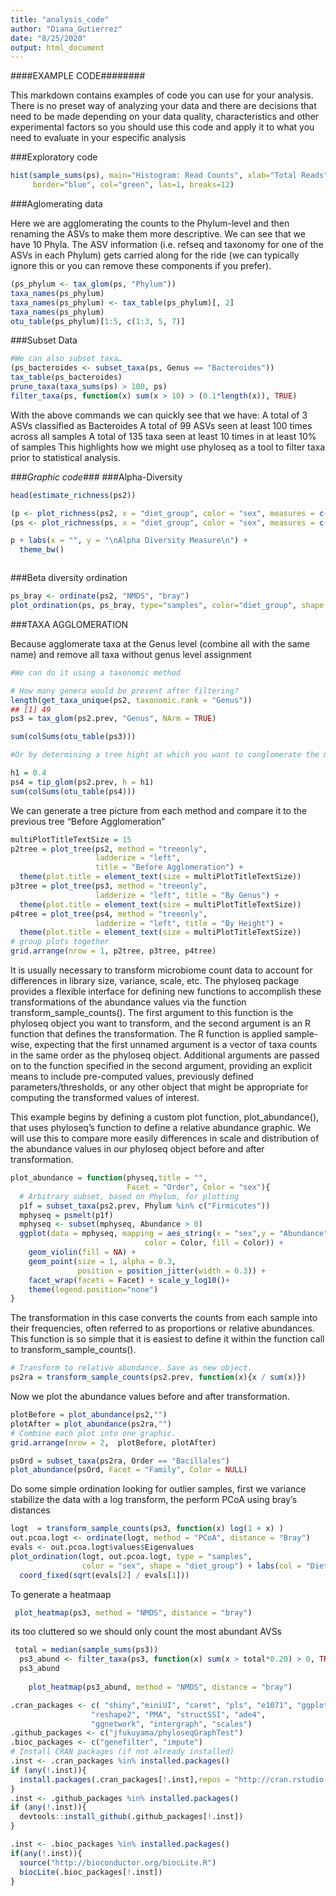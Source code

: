```yaml
---
title: "analysis_code"
author: "Diana_Gutierrez"
date: "8/25/2020"
output: html_document
---
```

####EXAMPLE CODE########

This markdown contains examples of code you can use for your analysis. There is no preset way of analyzing your data and there are decisions that need to be made depending on your data quality, characteristics and other experimental factors so you should use this code and apply it to what you need to evaluate in your especific analysis

###Exploratory code 

```r
hist(sample_sums(ps), main="Histogram: Read Counts", xlab="Total Reads", 
     border="blue", col="green", las=1, breaks=12)
```



###Aglomerating data 

Here we are agglomerating the counts to the Phylum-level and then renaming the ASVs to make them more descriptive. We can see that we have 10 Phyla. The ASV information (i.e. refseq and taxonomy for one of the ASVs in each Phylum) gets carried along for the ride (we can typically ignore this or you can remove these components if you prefer).


```r
(ps_phylum <- tax_glom(ps, "Phylum"))
taxa_names(ps_phylum)
taxa_names(ps_phylum) <- tax_table(ps_phylum)[, 2]
taxa_names(ps_phylum)
otu_table(ps_phylum)[1:5, c(1:3, 5, 7)]

```

###Subset Data

```r
#We can also subset taxa…
(ps_bacteroides <- subset_taxa(ps, Genus == "Bacteroides"))
tax_table(ps_bacteroides)
prune_taxa(taxa_sums(ps) > 100, ps) 
filter_taxa(ps, function(x) sum(x > 10) > (0.1*length(x)), TRUE)   

```
With the above commands we can quickly see that we have:
A total of 3 ASVs classified as Bacteroides
A total of 99 ASVs seen at least 100 times across all samples
A total of 135 taxa seen at least 10 times in at least 10% of samples
This highlights how we might use phyloseq as a tool to filter taxa prior to statistical analysis.



*###Graphic code###* 
###Alpha-Diversity 

```r
head(estimate_richness(ps2))
```





```r

(p <- plot_richness(ps2, x = "diet_group", color = "sex", measures = c("Observed", "Chao1", "Shannon")))
(ps <- plot_richness(ps, x = "diet_group", color = "sex", measures = c("Observed", "Chao1", "Shannon")))

p + labs(x = "", y = "\nAlpha Diversity Measure\n") + 
  theme_bw()



```
###Beta diversity ordination 

```r
ps_bray <- ordinate(ps2, "NMDS", "bray")
plot_ordination(ps, ps_bray, type="samples", color="diet_group", shape = "sex") + geom_point(size = 3) 

```




###TAXA AGGLOMERATION 

Because  agglomerate taxa at the Genus level (combine all with the same name) and remove all taxa without genus level assignment

```r
#We can do it using a taxonomic method 

# How many genera would be present after filtering?
length(get_taxa_unique(ps2, taxonomic.rank = "Genus"))
## [1] 49
ps3 = tax_glom(ps2.prev, "Genus", NArm = TRUE)

sum(colSums(otu_table(ps3)))
```

```r
#Or by determining a tree hight at which you want to conglomerate the measures 

h1 = 0.4
ps4 = tip_glom(ps2.prev, h = h1)
sum(colSums(otu_table(ps4)))

```

We can generate a tree picture from each method and compare it to the previous tree "Before Agglomeration"

```r
multiPlotTitleTextSize = 15
p2tree = plot_tree(ps2, method = "treeonly",
                   ladderize = "left",
                   title = "Before Agglomeration") +
  theme(plot.title = element_text(size = multiPlotTitleTextSize))
p3tree = plot_tree(ps3, method = "treeonly",
                   ladderize = "left", title = "By Genus") +
  theme(plot.title = element_text(size = multiPlotTitleTextSize))
p4tree = plot_tree(ps4, method = "treeonly",
                   ladderize = "left", title = "By Height") +
  theme(plot.title = element_text(size = multiPlotTitleTextSize))
# group plots together
grid.arrange(nrow = 1, p2tree, p3tree, p4tree)
```

It is usually necessary to transform microbiome count data to account for differences in library size, variance, scale, etc. The phyloseq package provides a flexible interface for defining new functions to accomplish these transformations of the abundance values via the function transform_sample_counts(). The first argument to this function is the phyloseq object you want to transform, and the second argument is an R function that defines the transformation. The R function is applied sample-wise, expecting that the first unnamed argument is a vector of taxa counts in the same order as the phyloseq object. Additional arguments are passed on to the function specified in the second argument, providing an explicit means to include pre-computed values, previously defined parameters/thresholds, or any other object that might be appropriate for computing the transformed values of interest.

This example begins by defining a custom plot function, plot_abundance(), that uses phyloseq’s function to define a relative abundance graphic. We will use this to compare more easily differences in scale and distribution of the abundance values in our phyloseq object before and after transformation.
```r
plot_abundance = function(physeq,title = "",
                          Facet = "Order", Color = "sex"){
  # Arbitrary subset, based on Phylum, for plotting
  p1f = subset_taxa(ps2.prev, Phylum %in% c("Firmicutes"))
  mphyseq = psmelt(p1f)
  mphyseq <- subset(mphyseq, Abundance > 0)
  ggplot(data = mphyseq, mapping = aes_string(x = "sex",y = "Abundance",
                              color = Color, fill = Color)) +
    geom_violin(fill = NA) +
    geom_point(size = 1, alpha = 0.3,
               position = position_jitter(width = 0.3)) +
    facet_wrap(facets = Facet) + scale_y_log10()+
    theme(legend.position="none")
}
```
The transformation in this case converts the counts from each sample into their frequencies, often referred to as proportions or relative abundances. This function is so simple that it is easiest to define it within the function call to transform_sample_counts().
```r
# Transform to relative abundance. Save as new object.
ps2ra = transform_sample_counts(ps2.prev, function(x){x / sum(x)})
```
Now we plot the abundance values before and after transformation.

```r
plotBefore = plot_abundance(ps2,"")
plotAfter = plot_abundance(ps2ra,"")
# Combine each plot into one graphic.
grid.arrange(nrow = 2,  plotBefore, plotAfter)
```
```r
psOrd = subset_taxa(ps2ra, Order == "Bacillales")
plot_abundance(psOrd, Facet = "Family", Color = NULL)
```

Do some simple ordination looking for outlier samples, first we variance stabilize the data with a log transform, the perform PCoA using bray’s distances

```r
logt  = transform_sample_counts(ps3, function(x) log(1 + x) )
out.pcoa.logt <- ordinate(logt, method = "PCoA", distance = "Bray")
evals <- out.pcoa.logt$values$Eigenvalues
plot_ordination(logt, out.pcoa.logt, type = "samples", 
                color = "sex", shape = "diet_group") + labs(col = "Diet Group") +
  coord_fixed(sqrt(evals[2] / evals[1]))


```

To generate a heatmaap 

```r
 plot_heatmap(ps3, method = "NMDS", distance = "bray")
```
its too cluttered so we should only count the most abundant AVSs

```r
 total = median(sample_sums(ps3))
  ps3_abund <- filter_taxa(ps3, function(x) sum(x > total*0.20) > 0, TRUE)
  ps3_abund
  
    plot_heatmap(ps3_abund, method = "NMDS", distance = "bray")

```




```r
.cran_packages <- c( "shiny","miniUI", "caret", "pls", "e1071", "ggplot2", "randomForest", "dplyr", "ggrepel", "nlme", "devtools",
                  "reshape2", "PMA", "structSSI", "ade4",
                  "ggnetwork", "intergraph", "scales")
.github_packages <- c("jfukuyama/phyloseqGraphTest")
.bioc_packages <- c("genefilter", "impute")
# Install CRAN packages (if not already installed)
.inst <- .cran_packages %in% installed.packages()
if (any(!.inst)){
  install.packages(.cran_packages[!.inst],repos = "http://cran.rstudio.com/")
}
.inst <- .github_packages %in% installed.packages()
if (any(!.inst)){
  devtools::install_github(.github_packages[!.inst])
}

.inst <- .bioc_packages %in% installed.packages()
if(any(!.inst)){
  source("http://bioconductor.org/biocLite.R")
  biocLite(.bioc_packages[!.inst])
}
```





